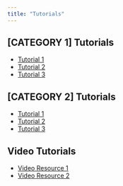 ```yaml
---
title: "Tutorials"
---
```


<!-- ADD: Links to relevant tutorials and learning resources -->

## [CATEGORY 1] Tutorials
- [Tutorial 1](link-to-tutorial)
- [Tutorial 2](link-to-tutorial)
- [Tutorial 3](link-to-tutorial)

## [CATEGORY 2] Tutorials
- [Tutorial 1](link-to-tutorial)
- [Tutorial 2](link-to-tutorial)
- [Tutorial 3](link-to-tutorial)

## Video Tutorials
- [Video Resource 1](link-to-resource)
- [Video Resource 2](link-to-resource)

